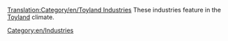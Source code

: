 [[Translation:Category/en/Toyland Industries]]
These industries feature in the [[Main/en/Climates#Toyland|Toyland]] climate.

[[Category:en/Industries]]